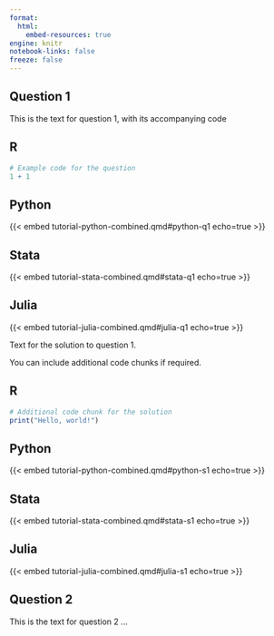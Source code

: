 ```yaml
---
format:
  html:
    embed-resources: true
engine: knitr
notebook-links: false
freeze: false
---
```


## Question 1

This is the text for question 1, with its accompanying code 

::: {.panel-tabset .nav-pills}

## R

```r
# Example code for the question
1 + 1
```

## Python

{{< embed tutorial-python-combined.qmd#python-q1 echo=true >}}

## Stata

{{< embed tutorial-stata-combined.qmd#stata-q1 echo=true >}}

## Julia

{{< embed tutorial-julia-combined.qmd#julia-q1 echo=true >}}

:::

:::: {.content-visible when-profile="combined-solutions"}
Text for the solution to question 1.

You can include additional code chunks if required.

::: {.panel-tabset .nav-pills}

## R

```r
# Additional code chunk for the solution
print("Hello, world!")
```

## Python

{{< embed tutorial-python-combined.qmd#python-s1 echo=true >}}

## Stata

{{< embed tutorial-stata-combined.qmd#stata-s1 echo=true >}}

## Julia

{{< embed tutorial-julia-combined.qmd#julia-s1 echo=true >}}

:::
::::

## Question 2

This is the text for question 2 ...
